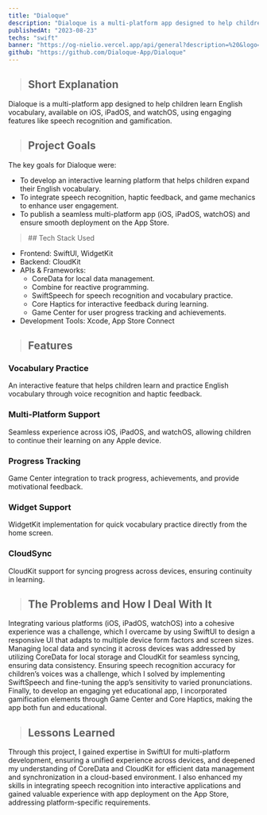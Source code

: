 ```yaml
---
title: "Dialoque"
description: "Dialoque is a multi-platform app designed to help children learn English vocabulary, available on iOS, iPadOS, and watchOS, using engaging features like speech recognition and gamification."
publishedAt: "2023-08-23"
techs: "swift"
banner: "https://og-nielio.vercel.app/api/general?description=%20&logo=https%3A%2F%2Fog-nielio.vercel.app%2Fimages%2Flogo.png&logoWidth=150&siteName=Dialoque&theme=dark"
github: "https://github.com/Dialoque-App/Dialoque"
---
```


> ## Short Explanation

Dialoque is a multi-platform app designed to help children learn English vocabulary, available on iOS, iPadOS, and watchOS, using engaging features like speech recognition and gamification.

> ## Project Goals

The key goals for Dialoque were:

- To develop an interactive learning platform that helps children expand their English vocabulary.
- To integrate speech recognition, haptic feedback, and game mechanics to enhance user engagement.
- To publish a seamless multi-platform app (iOS, iPadOS, watchOS) and ensure smooth deployment on the App Store.

<blockquote className="with-icons">
   ## Tech Stack Used
   <div className="not-prose mt-2">
      <TechIcons techs={["swift"]} />
   </div>
</blockquote>

- Frontend: SwiftUI, WidgetKit
- Backend: CloudKit
- APIs & Frameworks:
   - CoreData for local data management.
   - Combine for reactive programming.
   - SwiftSpeech for speech recognition and vocabulary practice.
   - Core Haptics for interactive feedback during learning.
   - Game Center for user progress tracking and achievements.
- Development Tools: Xcode, App Store Connect

> ## Features

### Vocabulary Practice
An interactive feature that helps children learn and practice English vocabulary through voice recognition and haptic feedback.

### Multi-Platform Support

Seamless experience across iOS, iPadOS, and watchOS, allowing children to continue their learning on any Apple device.

### Progress Tracking

Game Center integration to track progress, achievements, and provide motivational feedback.

### Widget Support

WidgetKit implementation for quick vocabulary practice directly from the home screen.

### CloudSync

CloudKit support for syncing progress across devices, ensuring continuity in learning.

> ## The Problems and How I Deal With It

Integrating various platforms (iOS, iPadOS, watchOS) into a cohesive experience was a challenge, which I overcame 
by using SwiftUI to design a responsive UI that adapts to multiple device form factors and screen sizes. Managing 
local data and syncing it across devices was addressed by utilizing CoreData for local storage and CloudKit for 
seamless syncing, ensuring data consistency. Ensuring speech recognition accuracy for children’s voices was a 
challenge, which I solved by implementing SwiftSpeech and fine-tuning the app’s sensitivity to varied pronunciations. 
Finally, to develop an engaging yet educational app, I incorporated gamification elements through Game Center and 
Core Haptics, making the app both fun and educational.

> ## Lessons Learned

Through this project, I gained expertise in SwiftUI for multi-platform development, ensuring a unified experience 
across devices, and deepened my understanding of CoreData and CloudKit for efficient data management and synchronization 
in a cloud-based environment. I also enhanced my skills in integrating speech recognition into interactive applications 
and gained valuable experience with app deployment on the App Store, addressing platform-specific requirements.
